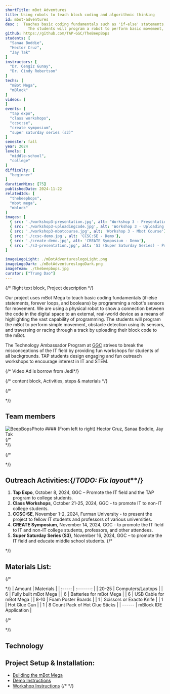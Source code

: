 ```yaml
---
shortTitle: mBot Adventures
title: Using robots to teach block coding and algorithmic thinking
id: mbot-adventures
desc :  Teaches basic coding fundamentals such as 'if-else' statements, forever loops, and booleans using block coding and the mBot's sensors. 
          The students will program a robot to perform basic movement, detect obstacles, and navigate through a track by developing block code that is uploaded to the robot.
github: https://github.com/TAP-GGC/TheBeepBops
students: [
  "Sanaa Boddie",
  "Hector Cruz",
  "Jay Tak"
]
instructors: [
  "Dr. Cengiz Gunay",  
  "Dr. Cindy Robertson"
] 
techs: [
  "mBot Mega",
  "mBlock"
]
videos: [
]
events: [
  "tap expo",
  "class workshops",
  "ccsc:se",
  "create symposium",
  "super saturday series (s3)"
]
semester: fall
year: 2024
levels: [
  "middle-school",
  "college"
] 
difficulty: [
  "beginner"
] 
durationMins: [75]
publishedDate: 2024-11-22
relatedIds: [
  "thebeepbops",
  "mbot mega",
  "mblock"
]
images: [
  { src: './workshop3-presentation.jpg', alt: 'Workshop 3 - Presentation'},
  { src: './workshop3-uploadingcode.jpg', alt: 'Workshop 3 - Uploading Code'},
  { src: './workshop3-mbotcourse.jpg', alt: 'Workshop 3 - Mbot Course'},
  { src: './ccsc-demo.jpg', alt: 'CCSC:SE - Demo'},
  { src: './create-demo.jpg', alt: 'CREATE Symposium - Demo'},
  { src: './s3-presentation.jpg', alt: 'S3 (Super Saturday Series) - Presentation'}
]

imageLogoLight: ./mBotAdventureslogoLight.png
imageLogoDark: ./mBotAdventureslogoDark.png
imageTeam: ./thebeepbops.jpg
curator: ["Trung Dao"]
---
```





{/* Right text block, Project description */}	

Our project uses mBot Mega to teach basic coding fundamentals (if-else statements, forever loops, and booleans) by programming a robot's sensors for movement.
We are using a physical robot to show a connection between the code in the digital space to an external, real-world device as a means of highlighting the vast capability of programming.
The students will program the mBot to perform simple movement, obstacle detection using its sensors, and traversing or racing through a track by uploading their block code to the mBot.

The Technology Ambassador Program at [GGC](http://www.ggc.edu/tap) strives to break the misconceptions of the IT field by providing fun workshops for students of all backgrounds. TAP students design engaging and fun outreach workshops to encourage interest in IT and STEM.

{/* Video Ad is borrow from Jedi*/}


{/* content block, Activities, steps & materials */}

{/* <div class="prj-txt"> */}
## Team members
<Image src={GroupPhoto} alt="BeepBopsPhoto" />
#### (From left to right) Hector Cruz, Sanaa Boddie, Jay Tak
<br />
{/* </div> */}

{/* <div class="prj-list"> */}
## Outreach Activities:{/*TODO: Fix layout***/}
1. <b>Tap Expo</b>, October 8, 2024, GGC – Promote the IT field and the TAP program to college students.
2. <b>Class Workshops</b>, October 21-25, 2024, GGC - to promote IT to non-IT college students.
3. <b>CCSC:SE</b>, November 1-2, 2024, Furman University - to present the project to fellow IT students and professors of various universities.
4. <b>CREATE Symposium</b>, November 14, 2024, GGC - to promote the IT field to IT and non-IT college students, professors, and other attendees.
5. <b>Super Saturday Series (S3)</b>, November 16, 2024, GGC – to promote the IT field and educate middle school students.
{/* </div> */}


## Materials List:
{/* <div class="materials-list"> */}
| Amount | Materials | 
| :----: | :-------: | 
| 20-25  | Computers/Laptops |
| 6      | Fully built mBot Mega |
| 6      | Batteries for mBot Mega |
| 6      | USB Cable for mBot Mega | 
| 8-10   | Foam Poster Boards | 
| 1      | Scissors or Exacto Knife | 
| 1      | Hot Glue Gun |
| 1      | 8 Count Pack of Hot Glue Sticks | 
| ------ | mBlock IDE Application | 

{/* </div> */}

## Technology
<div class='gallery-list'>
<Logo src= {mBlock.src} alt="mBlock IDE Logo" link="https://mblock.cc/"/>
<Logo src= {mBotMega.src} alt="mBot Mega Robot" link="https://www.makeblock.com/pages/mbot-mega-smart-remote-control-robot"/>
</div>


## Project Setup & Installation:
- [Building the mBot Mega](https://support.makeblock.com/hc/en-us/articles/1500009896321-Build-mBot-Mega)
- [Demo Instructions](https://github.com/TAP-GGC/TheBeepBops/blob/a7f47cf25b2650eba115ab7c36221ab4f1020a78/documents/tutorial%20materials/Demo%20Instructions.pdf)
- [Workshop Instructions](https://github.com/TAP-GGC/TheBeepBops/blob/282ccf778098ee76d8b40ffa923941319c8c6ed9/documents/tutorial%20materials/Workshop%20Instructions.pdf)
{/* </div> */}